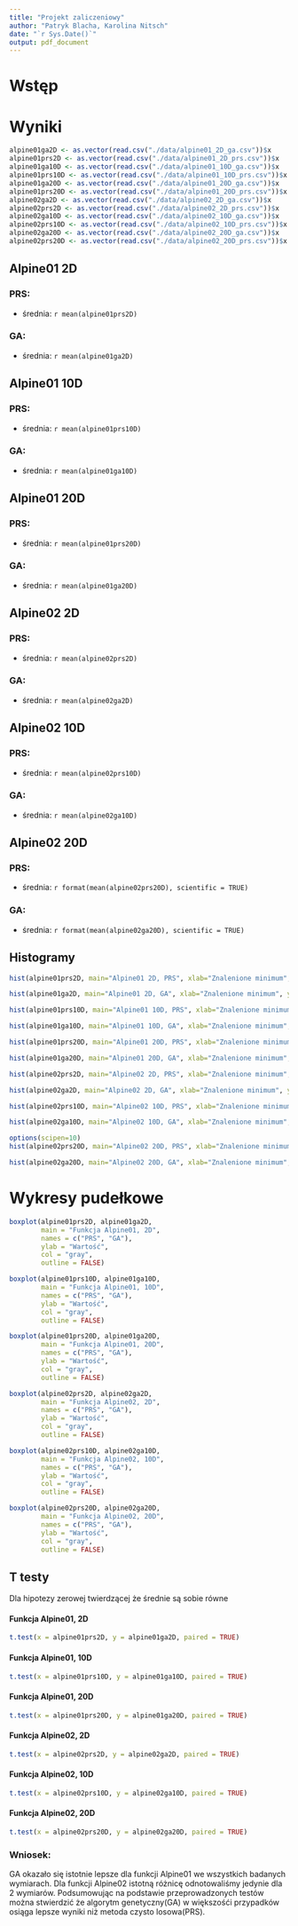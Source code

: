 ```yaml
---
title: "Projekt zaliczeniowy"
author: "Patryk Blacha, Karolina Nitsch"
date: "`r Sys.Date()`"
output: pdf_document
---
```


# Wstęp
# Wyniki
``` r
alpine01ga2D <- as.vector(read.csv("./data/alpine01_2D_ga.csv"))$x
alpine01prs2D <- as.vector(read.csv("./data/alpine01_2D_prs.csv"))$x
alpine01ga10D <- as.vector(read.csv("./data/alpine01_10D_ga.csv"))$x
alpine01prs10D <- as.vector(read.csv("./data/alpine01_10D_prs.csv"))$x
alpine01ga20D <- as.vector(read.csv("./data/alpine01_20D_ga.csv"))$x
alpine01prs20D <- as.vector(read.csv("./data/alpine01_20D_prs.csv"))$x
alpine02ga2D <- as.vector(read.csv("./data/alpine02_2D_ga.csv"))$x
alpine02prs2D <- as.vector(read.csv("./data/alpine02_2D_prs.csv"))$x
alpine02ga10D <- as.vector(read.csv("./data/alpine02_10D_ga.csv"))$x
alpine02prs10D <- as.vector(read.csv("./data/alpine02_10D_prs.csv"))$x
alpine02ga20D <- as.vector(read.csv("./data/alpine02_20D_ga.csv"))$x
alpine02prs20D <- as.vector(read.csv("./data/alpine02_20D_prs.csv"))$x

```

## Alpine01 2D
### PRS: 
* średnia: `r mean(alpine01prs2D)`

### GA: 
* średnia: `r mean(alpine01ga2D)`

## Alpine01 10D
### PRS: 
* średnia: `r mean(alpine01prs10D)`

### GA: 
* średnia: `r mean(alpine01ga10D)`

## Alpine01 20D
### PRS: 
* średnia: `r mean(alpine01prs20D)`

### GA: 
* średnia: `r mean(alpine01ga20D)`

## Alpine02 2D
### PRS: 
* średnia: `r mean(alpine02prs2D)`

### GA: 
* średnia: `r mean(alpine02ga2D)`

## Alpine02 10D
### PRS: 
* średnia: `r mean(alpine02prs10D)`

### GA: 
* średnia: `r mean(alpine02ga10D)`

## Alpine02 20D
<!-- ### PRS:  -->
<!-- * średnia: `r mean(alpine02prs20D)` -->

<!-- ### GA:  -->
<!-- * średnia: `r mean(alpine02ga20D)` -->

### PRS:
* średnia: `r format(mean(alpine02prs20D), scientific = TRUE)`

### GA:
* średnia: `r format(mean(alpine02ga20D), scientific = TRUE)`

## Histogramy

``` R
hist(alpine01prs2D, main="Alpine01 2D, PRS", xlab="Znalenione minimum", ylab="Liczba wystąpień", labels=TRUE, ylim=c(0,30), xlim=c(0,0.30) )

hist(alpine01ga2D, main="Alpine01 2D, GA", xlab="Znalenione minimum", ylab="Liczba wystąpień", labels=TRUE, ylim=c(0,50), xlim=c(0,0.04) )

hist(alpine01prs10D, main="Alpine01 10D, PRS", xlab="Znalenione minimum", ylab="Liczba wystąpień", labels=TRUE, ylim=c(0,20), xlim=c(4,14))

hist(alpine01ga10D, main="Alpine01 10D, GA", xlab="Znalenione minimum", ylab="Liczba wystąpień", labels=TRUE, ylim=c(0,12) )

hist(alpine01prs20D, main="Alpine01 20D, PRS", xlab="Znalenione minimum", ylab="Liczba wystąpień", labels=TRUE,ylim=c(0,12))

hist(alpine01ga20D, main="Alpine01 20D, GA", xlab="Znalenione minimum", ylab="Liczba wystąpień", labels=TRUE,ylim=c(0,12),xlim=c(4,16) )

hist(alpine02prs2D, main="Alpine02 2D, PRS", xlab="Znalenione minimum", ylab="Liczba wystąpień", labels=TRUE,ylim=c(0,30) )

hist(alpine02ga2D, main="Alpine02 2D, GA", xlab="Znalenione minimum", ylab="Liczba wystąpień", labels=TRUE, ylim=c(0,40) )

hist(alpine02prs10D, main="Alpine02 10D, PRS", xlab="Znalenione minimum", ylab="Liczba wystąpień", labels=TRUE, ylim=c(0,25))

hist(alpine02ga10D, main="Alpine02 10D, GA", xlab="Znalenione minimum", ylab="Liczba wystąpień", labels=TRUE, ylim=c(0,20), xlim=c(-5000,0) )

options(scipen=10)
hist(alpine02prs20D, main="Alpine02 20D, PRS", xlab="Znalenione minimum", ylab="Liczba wystąpień", labels=TRUE, ylim=c(0,40),xlim=c(-120000,0),breaks=20)

hist(alpine02ga20D, main="Alpine02 20D, GA", xlab="Znalenione minimum", ylab="Liczba wystąpień", labels=TRUE, ylim=c(0,40),xlim=c(-400000,0),breaks=52 )
```

# Wykresy pudełkowe

```r
boxplot(alpine01prs2D, alpine01ga2D, 
        main = "Funkcja Alpine01, 2D", 
        names = c("PRS", "GA"), 
        ylab = "Wartość",
        col = "gray", 
        outline = FALSE) 

boxplot(alpine01prs10D, alpine01ga10D, 
        main = "Funkcja Alpine01, 10D", 
        names = c("PRS", "GA"), 
        ylab = "Wartość",
        col = "gray", 
        outline = FALSE)

boxplot(alpine01prs20D, alpine01ga20D, 
        main = "Funkcja Alpine01, 20D", 
        names = c("PRS", "GA"), 
        ylab = "Wartość",
        col = "gray", 
        outline = FALSE)

boxplot(alpine02prs2D, alpine02ga2D, 
        main = "Funkcja Alpine02, 2D", 
        names = c("PRS", "GA"), 
        ylab = "Wartość",
        col = "gray", 
        outline = FALSE)

boxplot(alpine02prs10D, alpine02ga10D, 
        main = "Funkcja Alpine02, 10D", 
        names = c("PRS", "GA"), 
        ylab = "Wartość",
        col = "gray", 
        outline = FALSE)

boxplot(alpine02prs20D, alpine02ga20D, 
        main = "Funkcja Alpine02, 20D", 
        names = c("PRS", "GA"), 
        ylab = "Wartość",
        col = "gray", 
        outline = FALSE)
```

## T testy

Dla hipotezy zerowej twierdzącej że średnie są sobie równe 

#### Funkcja Alpine01, 2D
```r
t.test(x = alpine01prs2D, y = alpine01ga2D, paired = TRUE)
```
#### Funkcja Alpine01, 10D
```r
t.test(x = alpine01prs10D, y = alpine01ga10D, paired = TRUE)
```
#### Funkcja Alpine01, 20D
```r
t.test(x = alpine01prs20D, y = alpine01ga20D, paired = TRUE)
```
#### Funkcja Alpine02, 2D
```r
t.test(x = alpine02prs2D, y = alpine02ga2D, paired = TRUE)
```
#### Funkcja Alpine02, 10D
```r
t.test(x = alpine02prs10D, y = alpine02ga10D, paired = TRUE)
```
#### Funkcja Alpine02, 20D
```r
t.test(x = alpine02prs20D, y = alpine02ga20D, paired = TRUE)
```

### Wniosek:
GA okazało się istotnie lepsze dla funkcji Alpine01 we wszystkich badanych wymiarach. Dla funkcji Alpine02 istotną różnicę odnotowaliśmy jedynie dla 2 wymiarów. Podsumowując na podstawie przeprowadzonych testów można stwierdzić że algorytm genetyczny(GA) w większośći przypadków osiąga lepsze wyniki niż metoda czysto losowa(PRS).
